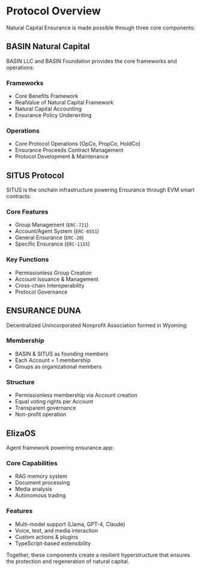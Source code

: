 # Protocol Overview

Natural Capital Ensurance is made possible through three core components:

## BASIN Natural Capital
BASIN LLC and BASIN Foundation provides the core frameworks and operations:

### Frameworks
- Core Benefits Framework
- RealValue of Natural Capital Framework
- Natural Capital Accounting
- Ensurance Policy Underwriting

### Operations
- Core Protocol Operations (OpCo, PropCo, HoldCo)
- Ensurance Proceeds Contract Management
- Protocol Development & Maintenance

## SITUS Protocol
SITUS is the onchain infrastructure powering Ensurance through EVM smart contracts:

### Core Features
- Group Management (`ERC-721`)
- Account/Agent System (`ERC-6551`)
- General Ensurance (`ERC-20`)
- Specific Ensurance (`ERC-1155`)

### Key Functions
- Permissionless Group Creation
- Account Issuance & Management
- Cross-chain Interoperability
- Protocol Governance

## ENSURANCE DUNA
Decentralized Unincorporated Nonprofit Association formed in Wyoming:

### Membership
- BASIN & SITUS as founding members
- Each Account = 1 membership
- Groups as organizational members

### Structure
- Permissionless membership via Account creation
- Equal voting rights per Account
- Transparent governance
- Non-profit operation

## ElizaOS
Agent framework powering ensurance.app:

### Core Capabilities
- RAG memory system
- Document processing
- Media analysis
- Autonomous trading

### Features
- Multi-model support (Llama, GPT-4, Claude)
- Voice, text, and media interaction
- Custom actions & plugins
- TypeScript-based extensibility

Together, these components create a resilient hyperstructure that ensures the protection and regeneration of natural capital.
